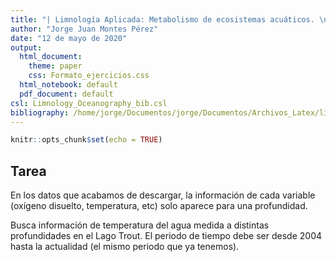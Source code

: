 ```yaml
---
title: "| Limnología Aplicada: Metabolismo de ecosistemas acuáticos. \n| Parte I\n"
author: "Jorge Juan Montes Pérez"
date: "12 de mayo de 2020"
output:
  html_document:
    theme: paper
    css: Formato_ejercicios.css
  html_notebook: default
  pdf_document: default
csl: Limnology_Oceanography_bib.csl
bibliography: /home/jorge/Documentos/jorge/Documentos/Archivos_Latex/library.bib
---
```

```r
knitr::opts_chunk$set(echo = TRUE)
```

<div class="ejercicios">
<h2 class="texto">Tarea</h2>
<p class="texto">En los datos que acabamos de descargar, la información de cada variable (oxígeno disuelto, temperatura, etc) solo aparece para una profundidad.</p>
<p class="textoC">Busca información de temperatura del agua medida a distintas profundidades en el Lago Trout. El periodo de tiempo debe ser desde 2004 hasta la actualidad (el mismo periodo que ya tenemos).</p></div>